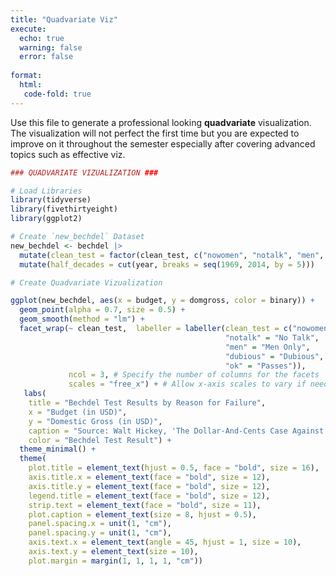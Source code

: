 ```yaml
---
title: "Quadvariate Viz"
execute: 
  echo: true 
  warning: false
  error: false 
  
format: 
  html:
   code-fold: true 
---
```


Use this file to generate a professional looking **quadvariate** visualization.  The visualization will not perfect the first time but you are expected to improve on it throughout the semester especially after covering advanced topics such as effective viz.


```r
### QUADVARIATE VIZUALIZATION ###

# Load Libraries
library(tidyverse)
library(fivethirtyeight)
library(ggplot2)

# Create `new_bechdel` Dataset
new_bechdel <- bechdel |>
  mutate(clean_test = factor(clean_test, c("nowomen", "notalk", "men", "dubious", "ok"))) |>
  mutate(half_decades = cut(year, breaks = seq(1969, 2014, by = 5)))
```

```r
# Create Quadvariate Vizualization 

ggplot(new_bechdel, aes(x = budget, y = domgross, color = binary)) +
  geom_point(alpha = 0.7, size = 0.5) +
  geom_smooth(method = "lm") + 
  facet_wrap(~ clean_test,  labeller = labeller(clean_test = c("nowomen" = "No Women",
                                                "notalk" = "No Talk",
                                                "men" = "Men Only",
                                                "dubious" = "Dubious",
                                                "ok" = "Passes")),
             ncol = 3, # Specify the number of columns for the facets
             scales = "free_x") + # Allow x-axis scales to vary if needed +
   labs(
    title = "Bechdel Test Results by Reason for Failure",
    x = "Budget (in USD)",
    y = "Domestic Gross (in USD)",
    caption = "Source: Walt Hickey, 'The Dollar-And-Cents Case Against Hollywood’s Exclusion of Women,' FiveThirtyEight, 2014",
    color = "Bechdel Test Result") +
  theme_minimal() + 
  theme(
    plot.title = element_text(hjust = 0.5, face = "bold", size = 16),
    axis.title.x = element_text(face = "bold", size = 12),
    axis.title.y = element_text(face = "bold", size = 12),
    legend.title = element_text(face = "bold", size = 12),
    strip.text = element_text(face = "bold", size = 11),
    plot.caption = element_text(size = 8, hjust = 0.5), 
    panel.spacing.x = unit(1, "cm"),
    panel.spacing.y = unit(1, "cm"), 
    axis.text.x = element_text(angle = 45, hjust = 1, size = 10), 
    axis.text.y = element_text(size = 10),
    plot.margin = margin(1, 1, 1, 1, "cm"))
```
